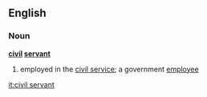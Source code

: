 ==English==
===Noun===
'''[[civil]] [[servant]]'''

#employed in the [[civil service]]; a government [[employee]]

[[it:civil servant]]